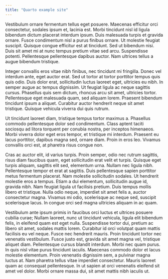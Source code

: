 ```yaml
---
title: "Quarto example site"
---
```


Vestibulum ornare fermentum tellus eget posuere. Maecenas efficitur orci consectetur, sodales ipsum et, lacinia est. Morbi tincidunt nisl id ligula bibendum dictum placerat interdum ipsum. Duis malesuada turpis et gravida ornare. Fusce condimentum nisl a purus finibus ornare. Ut molestie feugiat suscipit. Quisque congue efficitur est at tincidunt. Sed ut bibendum nisi. Duis sit amet mi at nunc tempus pretium vitae sed arcu. Suspendisse potenti. Pellentesque pellentesque dapibus auctor. Nam ultrices tellus a augue bibendum tristique.

Integer convallis eros vitae nibh finibus, nec tincidunt mi fringilla. Donec vel interdum ante, eget auctor erat. Sed ut tortor at tortor porttitor tempus quis quis odio. Duis dolor erat, sollicitudin luctus laoreet eget, ultricies eu nibh. In semper augue ac tempus dignissim. Ut feugiat ligula ac neque sagittis cursus. Phasellus quis sem dictum, rhoncus arcu sit amet, ultricies tortor. Pellentesque eget malesuada quam, sed aliquam lorem. Praesent bibendum tincidunt ipsum a aliquet. Curabitur auctor hendrerit neque sit amet tristique. Quisque vehicula viverra dui quis rutrum.

Ut tincidunt laoreet diam, tristique tempus tortor maximus a. Phasellus commodo pellentesque dolor sed condimentum. Class aptent taciti sociosqu ad litora torquent per conubia nostra, per inceptos himenaeos. Morbi viverra dolor eget eros tempor, et tristique mi interdum. Praesent eu lacus porttitor, dapibus magna sed, ornare diam. Proin in eros leo. Vivamus convallis orci est, at pharetra risus congue non.

Cras ac auctor elit, id varius turpis. Proin semper, odio nec rutrum sagittis, risus diam faucibus quam, eget sollicitudin erat velit et turpis. Quisque eget turpis aliquam, sagittis elit sed, elementum urna. Nullam nec ligula nibh. Pellentesque tempor et erat at sagittis. Duis pellentesque sapien porttitor metus fermentum placerat. Nam molestie sollicitudin sodales. Ut hendrerit molestie eros a tempus. Etiam a dui elementum, sollicitudin augue id, gravida nibh. Nam feugiat ligula ut facilisis pretium. Duis tempus mollis libero et tristique. Nulla odio neque, imperdiet sit amet felis a, auctor consectetur magna. Vivamus mi odio, scelerisque ac neque sed, suscipit scelerisque lacus. In congue orci sed magna ultricies aliquam in ac quam.

Vestibulum ante ipsum primis in faucibus orci luctus et ultrices posuere cubilia curae; Nullam laoreet, nunc ut tincidunt vehicula, ligula elit bibendum felis, in eleifend quam est eget nulla. Suspendisse tortor dui, pretium ac libero sit amet, sodales mattis lorem. Curabitur id orci volutpat quam mattis facilisis eu vel neque. Fusce nec hendrerit mauris. Proin tincidunt tortor nec venenatis vestibulum. Fusce justo est, gravida sit amet magna vel, tristique aliquet diam. Pellentesque cursus blandit interdum. Morbi nec quam purus. In quis nisl vitae purus tincidunt iaculis. Maecenas commodo dolor et lacus molestie elementum. Proin venenatis dignissim sem, a pulvinar magna luctus at. Nam pharetra tellus vitae imperdiet consectetur. Mauris laoreet quam ac consequat pellentesque. In ut sapien at orci venenatis eleifend sit amet vel dolor. Morbi ornare massa dui, sit amet mattis nibh iaculis ut. 